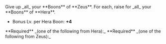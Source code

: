 
<Boon boon={DbBoons.Duos.queensRansom}>
Give up _all_ your **Boons** of **Zeus**. For each, raise <IconBoonLvl /> for _all_ your **Boons** of **Hera**.

- Bonus Lv. per Hera Boon: **+4**

</Boon>

<Callout>
  **Required** _(one of the following from Hera):_
  <BoonGrid
    boons={[
      DbBoons.Hera.swornStrike,
      DbBoons.Hera.swornFlourish,
      DbBoons.Hera.engagementRing,
      DbBoons.Hera.nexusSprint,
      DbBoons.Hera.bornGain,
    ]}
  />
</Callout>

<Callout>
  **Required** _(one of the following from Zeus):_
  <BoonGrid
    boons={[
      DbBoons.Zeus.stormRing,
      DbBoons.Zeus.ionicGain,
      DbBoons.Zeus.thunderSprint,
    ]}
  />
</Callout>
